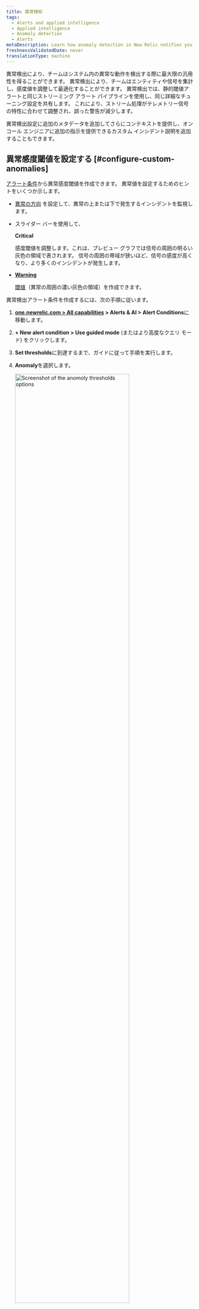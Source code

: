 ```yaml
---
title: 異常検知
tags:
  - Alerts and applied intelligence
  - Applied intelligence
  - Anomaly detection
  - Alerts
metaDescription: Learn how anomaly detection in New Relic notifies you of unusual app behavior.
freshnessValidatedDate: never
translationType: machine
---
```







異常検出により、チームはシステム内の異常な動作を検出する際に最大限の汎用性を得ることができます。 異常検出により、チームはエンティティや信号を集計し、感度値を調整して最適化することができます。 異常検出では、静的閾値アラートと同じストリーミング アラート パイプラインを使用し、同じ詳細なチューニング設定を共有します。 これにより、ストリーム処理がテレメトリー信号の特性に合わせて調整され、誤った警告が減少します。

異常検出設定に追加のメタデータを追加してさらにコンテキストを提供し、オンコール エンジニアに追加の指示を提供できるカスタム インシデント説明を追加することもできます。

## 異常感度閾値を設定する [#configure-custom-anomalies]

[アラート条件](/docs/alerts-applied-intelligence/new-relic-alerts/alert-conditions/create-nrql-alert-conditions/)から異常感度閾値を作成できます。 異常値を設定するためのヒントをいくつか示します。

* [異常の方向](#anomaly-direction) を設定して、異常の上または下で発生するインシデントを監視します。

* スライダー バーを使用して、

  <DoNotTranslate>**Critical**</DoNotTranslate>

  感度閾値を調整します。これは、プレビュー グラフでは信号の周囲の明るい灰色の領域で表されます。 信号の周囲の帯域が狭いほど、信号の感度が高くなり、より多くのインシデントが発生します。

* <DoNotTranslate>[**Warning**](/docs/alerts-applied-intelligence/new-relic-alerts/advanced-alerts/advanced-techniques/set-thresholds-alert-condition/#threshold-levels)</DoNotTranslate>

  [閾値](/docs/alerts-applied-intelligence/new-relic-alerts/advanced-alerts/advanced-techniques/set-thresholds-alert-condition/#threshold-levels)（異常の周囲の濃い灰色の領域）を作成できます。

異常検出アラート条件を作成するには、次の手順に従います。

1. <DoNotTranslate>**[one.newrelic.com > All capabilities](https://one.newrelic.com/all-capabilities) > Alerts & AI > Alert Conditions**</DoNotTranslate>に移動します。

2. <DoNotTranslate>**+ New alert condition > Use guided mode**</DoNotTranslate> (またはより高度なクエリ モード) をクリックします。

3. <DoNotTranslate>**Set thresholds**</DoNotTranslate>に到達するまで、ガイドに従って手順を実行します。

4. <DoNotTranslate>**Anomaly**</DoNotTranslate>を選択します。

   <img
     width="80%;"
     title="Set anomoly thresholds"
     alt="Screenshot of the anomoly thresholds options"
     src={alertsTryAnomalyThresholds}
   />

5. 1 つ以上の閾値の設定を構成します。 異常検出は、以前のアクティビティに基づいて、次のデータ ポイントが何になるかを予測します。 異常検出の閾値は、実際の値が予測値からどれだけ離れているかを許容するアラート条件の感度を制御します。 閾値は、信号値が予測された値から離れている標準偏差の数です。 過去 7 日間のデータの予測値と実際の値の間の標準偏差を追跡します。

   しきい値を構成するには、次のことを行う必要があります。

   * 「しきい値の方向」を上、下、または両方に設定します。これは、信号値 (クエリの出力) が予測値を上回っている場合、予測値を下回っている場合、またはそのいずれかである場合にのみ、インシデントを作成することを意味します。

     このフィールドは、指定された期間中に許容値の範囲外にあるデータ ポイントの数を指定します。 オプションは<DoNotTranslate>**for at least**</DoNotTranslate>と<DoNotTranslate>**at least once in**</DoNotTranslate>です。 <DoNotTranslate>**for at least**</DoNotTranslate>を選択すると、インシデントが開かれる前に、信号のすべてのデータ ポイントが指定された期間、閾値の範囲外になければならないことを意味します。 インシデントを解決するには、その逆が真でなければなりません。 <DoNotTranslate>**at least once in**</DoNotTranslate>オプションは、信号のデータ ポイントのいずれかが閾値の範囲外になるとすぐに、インシデントが開くことを単に意味します。 このオプションを使用すると、インシデントをいつオープンするかを決定する際に期間は関係ありません。 ただし、これはインシデントの終了に関連します。 信号のすべてのデータ ポイントは、指定された期間にわたって閾値以内になければなりません

   * 「しきい値期間」を設定します。これは、インシデントが開かれる前にシグナル値がしきい値外に留まらなければならない時間と考えてください。逆に、インシデントがクローズされるためにシグナルがしきい値内にある必要がある時間でもあります。

     このフィールドは、上記の期間を回答します。信号が定義されているしきい値を超える長さです。これは実際のしきい値期間です。

   * 「しきい値レベル」を設定します。カスタム異常検出の場合、これはシグナルのデータ ポイントが予測した値からの標準偏差の数です。

6. アラート条件の詳細を追加し、 <DoNotTranslate>**Save condition**</DoNotTranslate>をクリックします。

## マルチシグナル条件のしきい値の設定 (ファセット クエリ) [#faceted-queries]

手順 1 でクエリをどのように定義したかによっては、アラート条件が 1 つだけでなく、多くのシグナルを監視している場合があります。NRQL を使用する場合、これらのクエリは [`FACET` 句](/docs/query-your-data/nrql-new-relic-query-language/get-started/nrql-syntax-clauses-functions/#sel-facet)を使用します。1 つのアラート条件で監視できるシグナルの最大数は 5,000 です。指定したしきい値設定は、この条件によって監視されるすべての信号に同じように適用されます。各信号は個別に監視および評価されますが、設定はすべての信号に一貫して適用されます。プレビュー チャートには最大 500 個のシグナルのみが表示されます。ただし、チャートに複数のシグナルが表示されている場合、予測シグナルとしきい値バンドは表示されません。理想的なしきい値を決定する際にその情報を表示するには、凡例から時系列シグナルの 1 つを選択して、グラフを 1 つの時系列にフィルター処理します。

## 異常の方向: 上限または下限の範囲を選択します [#anomaly-direction]

予測値を上回る (「上限」) か、予測値を下回る (「下限」) か、または上回るか下回るかを条件で検索するかどうかを選択できます。これらは、予測方向セレクターで選択します。

使用例：

* エラー率のようなデータ ソースには上限設定を使用する場合があります。これは、通常、データ ソースが上昇する場合のみ考慮し、下降する場合は考慮しないためです。
* スループットのようなデータ ソースには \[下限] 設定を使用できます。これは、突然の上昇変動が非常に一般的であるためですが、突然の大幅な下降は問題を示している可能性があるためです。

以下に、それぞれの異常方向の設定で、データの大きな変動がどのように扱われるかに関する例を示します。赤色の領域はインシデントを表します。

<img
  title="A screenshot of anomaly details in the New Relic UI"
  alt="A screenshot demonstrating how to select upper and lower ranges for anomalies"
  src={alertsAnomaliesSetUpperandLowerRanges}
/>

## 予測値の計算に関するルール [#anomaly-rules]

予測を計算するアルゴリズムは数学的に複雑です。その予測能力を支配する主要なルールのいくつかを次に示します。

* <DoNotTranslate>**Age of data**</DoNotTranslate>

  最初の作成では、データの可用性と予測の種類に応じて、1 ～ 4 週間のデータを使用して予測が計算されます。 現在、 `FACET`句を使用するクエリは保存されたデータでトレーニングされていません。 アルゴリズムは作成後、長期間にわたる継続的なデータ変動を考慮しますが、より最近のデータに大きな重みが与えられます。 短期間しか存在しないデータの場合、予測値は大きく変動する可能性があり、あまり正確ではありません。 これは、通常の値と動作を決定するのに十分なデータがないためです。 データの履歴が多いほど、予測の精度が高くなります。

* <DoNotTranslate>**Consistency of data**</DoNotTranslate>

  一貫した範囲内に留まるメトリクス値、またはゆっくりと着実に傾向を示すメトリクス値の場合、その動作がより予測可能になるということは、その感度値が予測付近でより厳しくなるということを意味します。 データがより多様で予測不可能な場合、感度値はより緩やかな (より広い) 値になります。

* <DoNotTranslate>**Regular fluctuations**</DoNotTranslate>

  1 週間未満の周期的変動 (毎週水曜日午後 1 時のデプロイメントや夜間のレポートなど) の場合、予測アルゴリズムはこれらの周期的変動を探し、それに調整しようとします。